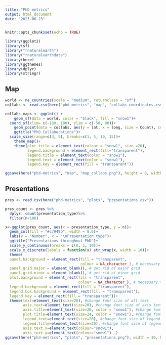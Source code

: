 ```yaml
---
title: "PhD metrics"
output: html_document
date: "2023-06-23"
---
```


```r
knitr::opts_chunk$set(echo = TRUE)

library(ggplot2)
library(sf)
library("rnaturalearth")
library("rnaturalearthdata")
library(here)
library(ggthemes)
library(dplyr)
library(stringr)

```

## Map

```r
world <- ne_countries(scale = "medium", returnclass = "sf")
collabs <- read.csv(here("phd-metrics", "map", "collabs-coordinates.csv"))

collabs_maps <- ggplot() +
    geom_sf(data = world, color = "black", fill = "snow1")+
  coord_sf(xlim= c(-180, 180), ylim = c(-50, 80))+
    geom_point(data = collabs, aes(y = lat, x = long, size = Count), color = "#c7949b", alpha = .6)+
    ggtitle("PhD Collaborations")+
  scale_size(range=c(3, 5), breaks=c(1, 5, 10, 15))+
    theme_map()+
    theme(plot.title = element_text(colour = "snow1", size =20),
          legend.background = element_rect(fill="transparent"),
          legend.title = element_text(color = "snow1"),
          legend.text = element_text(color = "snow1"),
          legend.key = element_rect(fill = "transparent"))

ggsave(here("phd-metrics", "map", "map_collabs.png"), height = 8, width = 8)


```

## Presentations

```r
pres <- read.csv(here("phd-metrics", "plots", "presentations.csv"))

pres_count <- pres %>%
  dplyr::count(presentation_type)%>%
  filter(n<100)

x<-ggplot(pres_count, aes(x = presentation_type, y = n))+
  geom_col(fill = "#c7949b", width = 0.6)+
  labs(y = "Number", x = "\nPresentation type")+
  ggtitle("Presentations throughout PhD")+
  scale_y_continuous(breaks = c(0, 5, 10))+
  scale_x_discrete(labels = function(x) str_wrap(x, width = 10))+
  theme(
  panel.background = element_rect(fill = "transparent",
                                  colour = NA_character_), # necessary to avoid drawing panel outline
  panel.grid.major = element_blank(), # get rid of major grid
  panel.grid.minor = element_blank(), # get rid of minor grid
  plot.background = element_rect(fill = "transparent",
                                 colour = NA_character_), # necessary to avoid drawing plot outline
  legend.background = element_rect(fill = "transparent"),
  legend.box.background = element_rect(fill = "transparent"),
  legend.key = element_rect(fill = "transparent"))+
  theme(text=element_text(size=20), #change font size of all text
        axis.text=element_text(size=20), #change font size of axis text
        axis.title=element_text(size=20, color = "snow1"), #change font size of axis titles
        plot.title=element_text(size=24, color = "snow1"), #change font size of plot title
        legend.text=element_text(size=20), #change font size of legend text
        legend.title=element_text(size=20), #change font size of legend title   
        axis.text.x=element_text(colour="snow1"),
        axis.text.y=element_text(colour="snow1")  )
ggsave(here("phd-metrics", "plots", "presentations.png"), width = 10, height = 8)

```
